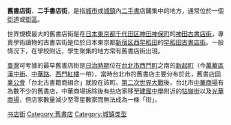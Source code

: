 {{wwv}}

'''舊書店街'''、'''二手書店街'''，是指[[城市|城市]]或[[城鎮|城鎮]]內[[二手書|二手書]]店鋪集中的地方，通常位於一個[[街道|街道]]或[[街區|街區]]。

世界規模最大的舊書店街是在[[日本|日本]][[東京都|東京都]][[千代田区|千代田区]][[神田神保町|神田神保町]]的[[神田古書店街|神田古書店街]]，專賣學術讀物的古書店街是位於日本東京都[[新宿区|新宿区]][[西早稻田|西早稻田]]的[[早稻田古書店街|早稻田古書店街]]。一般情況下，在學校附近，學生聚集的地方常有舊書店街出現。

[[臺灣|臺灣]]可考據的最早舊書店街是[[台灣日治時期|日治時期]]位在[[台北市|台北市]][[西門町|西門町]]之南的[[新起町|新起町]]（今[[萬華區|萬華區]][[漢中街|漢中街]]、[[中華路_(台北市)|中華路]]、[[西門紅樓|西門紅樓]]一帶），當時台北市的舊書店主要分布於此，舊書店[[同業公會|同業公會]]「台北古書籍商組合」就設在該町。[[第二次世界大戰|第二次世界大戰]]後，台北市[[中華商場|中華商場]]有為數不少的舊書店，中華商場拆除後有些店家移至[[建國中學|建國中學]]附近的[[牯嶺街|牯嶺街]]以及[[光華商場|光華商場]]，但店家數量減少至零星數家而無法成為一條「街」。

{{Struct-stub}}

[[Category:书店街|]]
[[Category:舊書店|Category:舊書店]]
[[Category:城镇类型|Category:城镇类型]]
